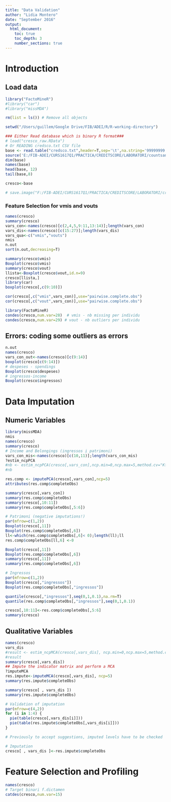 ```yaml
---
title: "Data Validation"
author: "Lidia Montero"
date: "September 2016"
output: 
  html_document: 
    toc: true
    toc_depth: 3
    number_sections: true
---
```


# Introduction

## Load data

```r

library("FactoMineR")
#library("car")
#library("missMDA")

rm(list = ls()) # Remove all objects

setwd("/Users/guillem/Google Drive/FIB/ADEI/R/R-working-directory")

### Either Read database which is binary R format###
# load("cresco_raw.RData")
# Or READING credsco.txt CSV file
base <- read.table("credsco.txt",header=T,sep='\t',na.string='99999999')
source('E:/FIB-ADEI/CURS1617Q1/PRACTICA/CREDITSCORE/LABORATORI/countsandfuns.r')
dim(base)
names(base)
head(base, 12)
tail(base,8)

cresco<-base

# save.image("F:/FIB-ADEI/CURS1617Q1/PRACTICA/CREDITSCORE/LABORATORI/credsco_raw.RData")

```

### Feature Selection for vmis and vouts

```r
names(cresco)
summary(cresco)
vars_con<-names(cresco)[c(2,4,5,9:11,13:14)];length(vars_con)
vars_dis<-names(cresco)[c(15:27)];length(vars_dis)
vars_qua<-c("vmis","vouts")
nmis
n.out
sort(n.out,decreasing=T)

summary(cresco$vmis)
Boxplot(cresco$vmis)
summary(cresco$vout)
llista<-Boxplot(cresco$vout,id.n=9)
cresco[llista,]
library(car)
boxplot(cresco[,c(9:10)])

cor(cresco[,c("vmis",vars_con)],use="pairwise.complete.obs")
cor(cresco[,c("vout",vars_con)],use="pairwise.complete.obs")

library(FactoMineR)
condes(cresco,num.var=28)  # vmis - nb missing per individu
condes(cresco,num.var=29) # vout - nb outliers per individu

```

## Errors: coding some outliers as errors

```r
n.out
names(cresco)
vars_con_out<-names(cresco)[c(9:14)]
boxplot(cresco[c(9:14)])
# despeses - spendings
Boxplot(cresco$despeses)
# ingressos-income
Boxplot(cresco$ingressos)
```

# Data Imputation

## Numeric Variables

```r
library(missMDA)
nmis
names(cresco)
summary(cresco)
# Income and Belongings (ingressos i patrimoni)
vars_con_mis<-names(cresco)[c(10,11)];length(vars_con_mis)
?estim_ncpPCA
#nb <- estim_ncpPCA(cresco[,vars_con],ncp.min=0,ncp.max=5,method.cv="Kfold",nbsim=20,pNA=0.05)
#nb

res.comp <- imputePCA(cresco[,vars_con],ncp=5)
attributes(res.comp$completeObs)

summary(cresco[,vars_con])
summary(res.comp$completeObs)
summary(cresco[,10:11])
summary(res.comp$completeObs[,5:6])

# Patrimoni (negative imputations!)
par(mfrow=c(1,2))
Boxplot(cresco[,11])
Boxplot(res.comp$completeObs[,6])
ll<-which(res.comp$completeObs[,6]< 0);length(ll);ll
res.comp$completeObs[ll,6] <-0

Boxplot(cresco[,11])
Boxplot(res.comp$completeObs[,6])
summary(cresco[,11])
summary(res.comp$completeObs[,6])

# Ingressos
par(mfrow=c(1,2))
Boxplot(cresco[,"ingressos"])
Boxplot(res.comp$completeObs[,"ingressos"])

quantile(cresco[,"ingressos"],seq(0,1,0.1),na.rm=T)
quantile(res.comp$completeObs[,"ingressos"],seq(0,1,0.1))

cresco[,10:11]<-res.comp$completeObs[,5:6]
summary(cresco)
```

## Qualitative Variables

```r
names(cresco)
vars_dis
#result <- estim_ncpMCA(cresco[,vars_dis], ncp.min=0,ncp.max=5,method.cv="Kfold",nbsim=20,pNA=0.05)
#result
summary(cresco[,vars_dis])
## Impute the indicator matrix and perform a MCA
?imputeMCA
res.impute<-imputeMCA(cresco[,vars_dis], ncp=5)
summary(res.impute$completeObs)

summary(cresco[ , vars_dis ])
summary(res.impute$completeObs)

# Validation of imputation
par(mfrow=c(4,2))
for (i in 1:4) {
  pie(table(cresco[,vars_dis[i]]))
  pie(table(res.impute$completeObs[,vars_dis[i]]))
}

# Previously to accept suggestions, imputed levels have to be checked

# Imputation
cresco[ , vars_dis ]<-res.impute$completeObs
```

# Feature Selection and Profiling

```r
names(cresco)
# Target binari f.dictamen
catdes(cresco,num.var=15)
```